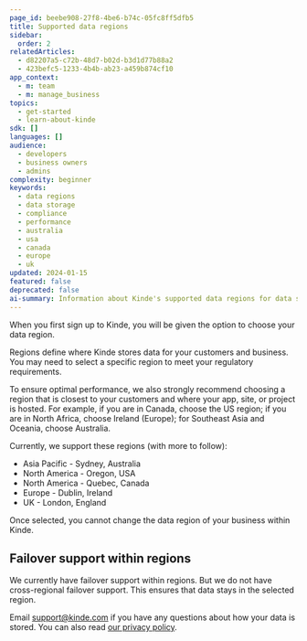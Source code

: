 ```yaml
---
page_id: beebe908-27f8-4be6-b74c-05fc8ff5dfb5
title: Supported data regions
sidebar:
  order: 2
relatedArticles:
  - d82207a5-c72b-48d7-b02d-b3d1d77b88a2
  - 423befc5-1233-4b4b-ab23-a459b874cf10
app_context:
  - m: team
  - m: manage_business
topics:
  - get-started
  - learn-about-kinde
sdk: []
languages: []
audience:
  - developers
  - business owners
  - admins
complexity: beginner
keywords:
  - data regions
  - data storage
  - compliance
  - performance
  - australia
  - usa
  - canada
  - europe
  - uk
updated: 2024-01-15
featured: false
deprecated: false
ai-summary: Information about Kinde's supported data regions for data storage, compliance requirements, and performance optimization recommendations.
---
```


When you first sign up to Kinde, you will be given the option to choose your data region.

Regions define where Kinde stores data for your customers and business. You may need to select a specific region to meet your regulatory requirements.

To ensure optimal performance, we also strongly recommend choosing a region that is closest to your customers and where your app, site, or project is hosted. For example, if you are in Canada, choose the US region; if you are in North Africa, choose Ireland (Europe); for Southeast Asia and Oceania, choose Australia.

Currently, we support these regions (with more to follow):

- Asia Pacific - Sydney, Australia
- North America - Oregon, USA
- North America - Quebec, Canada
- Europe - Dublin, Ireland
- UK - London, England

Once selected, you cannot change the data region of your business within Kinde.

## Failover support within regions

We currently have failover support within regions. But we do not have cross-regional failover support. This ensures that data stays in the selected region.

Email [support@kinde.com](mailto:support@kinde.com) if you have any questions about how your data is stored. You can also read [our privacy policy](/trust-center/privacy-and-compliance/privacy-policy/).
